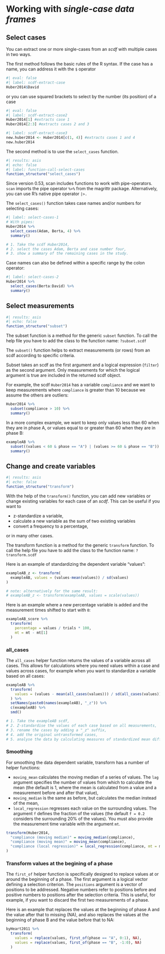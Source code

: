# Working with *single-case data frames*

## Select cases {#sec-select-cases}

You can extract one or more single-cases from an *scdf* with multiple cases in two ways.

The first method follows the basic rules of the R syntax. If the case has a name, you can address it with the `$` operator

```r
#| eval: false
#| label: scdf-extract-case
Huber2014$David
```

or you can use squared brackets to select by the number (its position) of a case

```r
#| eval: false
#| label: scdf-extract-case2
Huber2014[1] #extracts case 1
Huber2014[2:3] #extracts cases 2 and 3
```

```r
#| label: scdf-extract-case3
new.huber2014 <- Huber2014[c(1, 4)] #extracts cases 1 and 4
new.huber2014
```

The second method is to use the `select_cases` function.

```r
#| results: asis
#| echo: false
#| label: function-call-select-cases
function_structure("select_cases")
```

::: callout-note
Since version 0.53, scan includes functions to work with pipe-operators. `scan` imports the pipe operator `%>%` from the magrittr package. Alternatively, you can use R's native pipe operator `|>.`
:::

The `select_cases()` function takes case names and/or numbers for selecting cases:

```r
#| label: select-cases-1
# With pipes:
Huber2014 %>%
  select_cases(Adam, Berta, 4) %>%
  summary()

# 1. Take the scdf Huber2014,
# 2. select the cases Adam, Berta and case number four,
# 3. show a summary of the remaining cases in the study. 
```

Case names can also be defined within a specific range by the colon operator:

```r
#| label: select-cases-2
Huber2014 %>%
  select_cases(Berta:David) %>%
  summary()
```

## Select measurements {#sec-subset}

```r
#| results: asis
#| echo: false
function_structure("subset")
```

::: callout-note
The subset function is a method for the generic `subset` function. To call the help file you have to add the class to the function name: `?subset.scdf`
:::

The `subset()` function helps to extract measurements (or rows) from an scdf according to specific criteria.

Subset takes an scdf as the first argument and a logical expression (`filter`) as the second argument. Only measurements for which the logical argument is true are included in the returned scdf object.

For example, the scdf `Huber2014` has a variable `compliance` and we want to keep measurements where `compliance` is greater than 10 because we assume the others are outliers:

```r
Huber2014 %>%
  subset(compliance > 10) %>%
  summary()
```

In a more complex example, we want to keep only values less than 60 when they are in phase A, or values equal to or greater than 60 when they are in phase B:

```r
exampleAB %>%
  subset((values < 60 & phase == "A") | (values >= 60 & phase == "B")) %>%
  summary()
```

## Change and create variables

```r
#| results: asis
#| echo: false
function_structure("transform")
```

With the help of the `transform()` function, you can add new variables or change existing variables for each case of an *scdf*. This can be useful if you want to

-   z-standardize a variable,
-   calculate a new variable as the sum of two existing variables
-   convert a frequency to a percentage,

or in many other cases.

::: callout-note
The transform function is a method for the generic `transform` function. To call the help file you have to add the class to the function name: `?transform.scdf`
:::

Here is an example of standardizing the dependent variable "values":

```r
exampleAB_z <- transform(
  exampleAB, values = (values-mean(values)) / sd(values)
)

# note: alternatively for the same result:
# exampleAB_z <- transform(exampleAB, values = scale(values))
```

Here is an example where a new percentage variable is added and the measurement times shifted to start with `0`:

```r
exampleAB_score %>%
  transform(
    percentage = values / trials * 100,
    mt = mt - mt[1]
  )
```

### all_cases

The `all_cases` helper function returns the values of a variable across all cases. This allows for calculations where you need values within a case and values across cases, for example when you want to standardize a variable based on all cases:

```r
exampleAB %>%
  transform(
    values = (values - mean(all_cases(values))) / sd(all_cases(values))
  ) %>%
  setNames(paste0(names(exampleAB), "_z")) %>%
  c(exampleAB) %>%
  smd()

# 1. Take the exampleAB scdf,
# 2. Z-standardise the values of each case based on all measurements,
# 3. rename the cases by adding a "_z" suffix,
# 4. add the original untransformed cases,
# 5. analyse the data by calculating measures of standardized mean differences.

```

### Smoothing

For smoothing the data dependent variable, transform has a number of helper functions: 

- `moving_mean` calculates the moving median of a series of values. The `lag` argument specifies the number of values from which to calculate the mean (the default is 1, where the mean is calculated from a value and a measurement before and after that value), 
- `moving_median` is the same as before, but calculates the median instead of the mean,
- `local_regression` regresses each value on the surrounding values. The argument `f` defines the fraction of the values (the default `f = 0.2` considers the surrounding 20% of the values). You must also provide the measurement time variable with the argument `mt`.


```r
transform(Huber2014,
  "compliance (moving median)" = moving_median(compliance),
  "compliance (moving mean)" = moving_mean(compliance),
  "compliance (local regression)" = local_regression(compliance, mt = mt)
)
```

### Transform values at the begining of a phase

The `first_of` helper function is specifically designed to replace values at or around the beginning of a phase. The first argument is a logical vector defining a selection criterion. The `positions` argument is a vector of positions to be addressed. Negative numbers refer to positions before and positive numbers to positions after the selection criteria. This is useful, for example, if you want to discard the first two measurements of a phase.

Here is an example that replaces the values at the beginning of phase A and the value after that to missing (NA), and also replaces the values at the beginning of phase B and the value before that to NA: 

```r
byHeart2011 %>%
  transform(
    values = replace(values, first_of(phase == "A", 0:1), NA),
    values = replace(values, first_of(phase == "B", -1:0), NA)
  )
```

